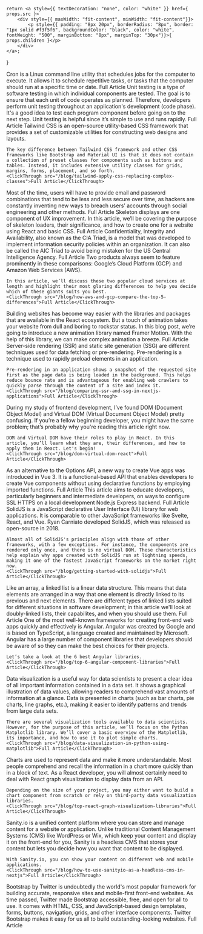     return <a style={{ textDecoration: "none", color: "white" }} href={ props.src }>
        <div style={{ maxWidth: "fit-content", minWidth: "fit-content"}}>
            <p style={{ padding: "8px 20px", borderRadius: "8px", border: "1px solid #f3f5f6", backgroundColor: "black", color: "white", fontWeight: "500", marginBottom: "8px", marginTop: "30px"}}>{ props.children }</p>
        </div>
    </a>;
}


<Accordion title="Scheduled Execution in Express Using Cron Jobs">
    Cron is a Linux command line utility that schedules jobs for the computer to execute. It allows it to schedule repetitive tasks, or tasks that the computer should run at a specific time or date.
    <ClickThrough src="/blog/scheduled-execution-in-express-using-cron-jobs">Full Article</ClickThrough>
</Accordion>

<Accordion title="Jest vs Mocha: What’s the Difference?">
    Unit testing is a type of software testing in which individual components are tested. The goal is to ensure that each unit of code operates as planned. Therefore, developers perform unit testing throughout an application's development (code phase). It's a good idea to test each program component before going on to the next step. Unit testing is helpful since it’s simple to use and runs rapidly.
    <ClickThrough src="/blog/whats-the-difference-between-jest-and-mocha">Full Article</ClickThrough>
</Accordion>

<Accordion title="Tailwind @Apply: Replacing Complex Classes with Tailwind CSS">
    Tailwind CSS is an open-source utility-based CSS framework that provides a set of customizable utilities for constructing web designs and layouts.

    The key difference between Tailwind CSS framework and other CSS frameworks like Bootstrap and Material UI is that it does not contain a collection of preset classes for components such as buttons and tables. Instead, it includes extensive utility classes for grids, margins, forms, placement, and so forth.
    <ClickThrough src="/blog/tailwind-apply-css-replacing-complex-classes">Full Article</ClickThrough>
</Accordion>

<Accordion title="Integrating the “Sign in with Apple” Feature into your Website">
    Most of the time, users will have to provide email and password combinations that tend to be less and less secure over time, as hackers are constantly inventing new ways to breach users’ accounts through social engineering and other methods.
    <ClickThrough src="/blog/integrating-the-sign-in-with-apple-feature-into-your-website">Full Article</ClickThrough>
</Accordion>

<Accordion title="Using CSS to Create a Skeleton Screen">
    Skeleton displays are one component of UX improvement. In this article, we’ll be covering the purpose of skeleton loaders, their significance, and how to create one for a website using React and basic CSS.
    <ClickThrough src="/blog/using-css-to-create-a-skeleton-screen">Full Article</ClickThrough>
</Accordion>

<Accordion title="How to Understand and Use the CIA Triad Model in Cybersecurity">
    Confidentiality, Integrity and Availability, also known as the CIA Triad, is a model that was developed to implement information security policies within an organization. It can also be called the AIC Triad to avoid being mistaken for the US Central Intelligence Agency.
    <ClickThrough src="/blog/how-to-understand-and-use-the-cia-triad-model-in-cybersecurity">Full Article</ClickThrough>
</Accordion>

<Accordion title="How AWS and GCP Compare: The Top 8 Differences">
    Two products always seem to feature prominently in these comparisons: Google’s Cloud Platform (GCP) and Amazon Web Services (AWS).

    In this article, we’ll discuss these two popular cloud services at length and highlight their most glaring differences to help you decide which of these giants suits you best.
    <ClickThrough src="/blog/how-aws-and-gcp-compare-the-top-5-differences">Full Article</ClickThrough>
</Accordion>

<Accordion title="Introduction to Framer Motion">
    Building websites has become way easier with the libraries and packages that are available in the React ecosystem. But a touch of animation takes your website from dull and boring to rockstar status. In this blog post, we’re going to introduce a new animation library named Framer Motion. With the help of this library, we can make complex animation a breeze.
    <ClickThrough src="/blog/introduction-to-framer-motion">Full Article</ClickThrough>
</Accordion>

<Accordion title="Comparing SSR and SSG in Next.js Applications">
    Server-side rendering (SSR) and static site generation (SSG) are different techniques used for data fetching or pre-rendering. Pre-rendering is a technique used to rapidly preload elements in an application.

    Pre-rendering in an application shows a snapshot of the requested site first as the page data is being loaded in the background. This helps reduce bounce rate and is advantageous for enabling web crawlers to quickly parse through the content of a site and index it.
    <ClickThrough src="/blog/comparing-ssr-and-ssg-in-nextjs-applications">Full Article</ClickThrough>
</Accordion>

<Accordion title="Understanding DOM, Virtual DOM, and How They Work with React">
    During my study of frontend development, I’ve found DOM (Document Object Model) and Virtual DOM (Virtual Document Object Model) pretty confusing. If you’re a fellow beginning developer, you might have the same problem; that’s probably why you're reading this article right now.

    DOM and Virtual DOM have their roles to play in React. In this article, you’ll learn what they are, their differences, and how to apply them in React. Let's begin!
    <ClickThrough src="/blog/dom-virtual-dom-react">Full Article</ClickThrough>
</Accordion>

<Accordion title="Building a ToDo App With Vue 3 Composition API">
    As an alternative to the Options API, a new way to create Vue apps was introduced in Vue 3. It is a functional-based API that enables developers to create Vue components without using declarative functions by employing imported functions.
    <ClickThrough src="/blog/building-a-todo-app-with-vue-3-composition-api">Full Article</ClickThrough>
</Accordion>

<Accordion title="Exploring Methods of Creating SLL HTTPS for Localhost in Node.JS">
    This article aims to educate developers, particularly beginners and intermediate developers, on ways to configure SSL HTTPS on a local development Node.js Express backend.
    <ClickThrough src="/blog/exploring-methods-of-creating-sll-https-for-localhost-in-nodejs">Full Article</ClickThrough>
</Accordion>

<Accordion title="Getting Started With SolidJS">
    SolidJS is a JavaScript declarative User Interface (UI) library for web applications. It is comparable to other JavaScript frameworks like Svelte, React, and Vue. Ryan Carniato developed SolidJS, which was released as open-source in 2018.

    Almost all of SolidJS's principles align with those of other frameworks, with a few exceptions. For instance, the components are rendered only once, and there is no virtual DOM. These characteristics help explain why apps created with SolidJS run at lightning speeds, making it one of the fastest JavaScript frameworks on the market right now.
    <ClickThrough src="/blog/getting-started-with-solidjs">Full Article</ClickThrough>
</Accordion>

<Accordion title="Everything you Need to Know about Doubly Linked Lists">
    Like an array, a linked list is a linear data structure. This means that data elements are arranged in a way that one element is directly linked to its previous and next elements. There are different types of linked lists suited for different situations in software development; in this article we'll look at doubly-linked lists, their capabilites, and when you should use them.
    <ClickThrough src="/blog/everything-you-need-to-know-about-doubly-linked-lists">Full Article</ClickThrough>
</Accordion>

<Accordion title="Top 6 Angular Component Libraries">
    One of the most well-known frameworks for creating front-end web apps quickly and effectively is Angular. Angular was created by Google and is based on TypeScript, a language created and maintained by Microsoft. Angular has a large number of component libraries that developers should be aware of so they can make the best choices for their projects.

    Let’s take a look at the 6 best Angular libraries.
    <ClickThrough src="/blog/top-6-angular-component-libraries">Full Article</ClickThrough>
</Accordion>

<Accordion title="Data Visualization in Python Using Matplotlib">
    Data visualization is a useful way for data scientists to present a clear idea of all important information contained in a data set. It shows a graphical illustration of data values, allowing readers to comprehend vast amounts of information at a glance. Data is presented in charts (such as bar charts, pie charts, line graphs, etc.), making it easier to identify patterns and trends from large data sets.

    There are several visualization tools available to data scientists. However, for the purpose of this article, we’ll focus on the Python Matplotlib library. We’ll cover a basic overview of the Matplotlib, its importance, and how to use it to plot simple charts.
    <ClickThrough src="/blog/data-visualization-in-python-using-matplotlib">Full Article</ClickThrough>
</Accordion>

<Accordion title="The Top 6 React Graph Visualization Libraries for Data Visualization">
    Charts are used to represent data and make it more understandable. Most people comprehend and recall the information in a chart more quickly than in a block of text. As a React developer, you will almost certainly need to deal with React graph visualization to display data from an API.

    Depending on the size of your project, you may either want to build a chart component from scratch or rely on third-party data visualization libraries.
    <ClickThrough src="/blog/top-react-graph-visualization-libraries">Full Article</ClickThrough>
</Accordion>

<Accordion title="How to use Sanity.io as a Headless CMS in Next.js">
    Sanity.io is a unified content platform where you can store and manage content for a website or application. Unlike traditional Content Management Systems (CMS) like WordPress or Wix, which keep your content and display it on the front-end for you, Sanity is a headless CMS that stores your content but lets you decide how you want that content to be displayed.

    With Sanity.io, you can show your content on different web and mobile applications.
    <ClickThrough src="/blog/how-to-use-sanityio-as-a-headless-cms-in-nextjs">Full Article</ClickThrough>
</Accordion>

<Accordion title="Bootstrap by Twitter: Impact of working with V5">
    Bootstrap by Twitter is undoubtedly the world's most popular framework for building accurate, responsive sites and mobile-first front-end websites. As time passed, Twitter made Bootstrap accessible, free, and open for all to use. It comes with HTML, CSS, and JavaScript-based design templates, forms, buttons, navigation, grids, and other interface components. Twitter Bootstrap makes it easy for us all to build outstanding-looking websites.
    <ClickThrough src="/blog/impact-of-working-with-twitter-bootstrap-v5">Full Article</ClickThrough>
</Accordion>

